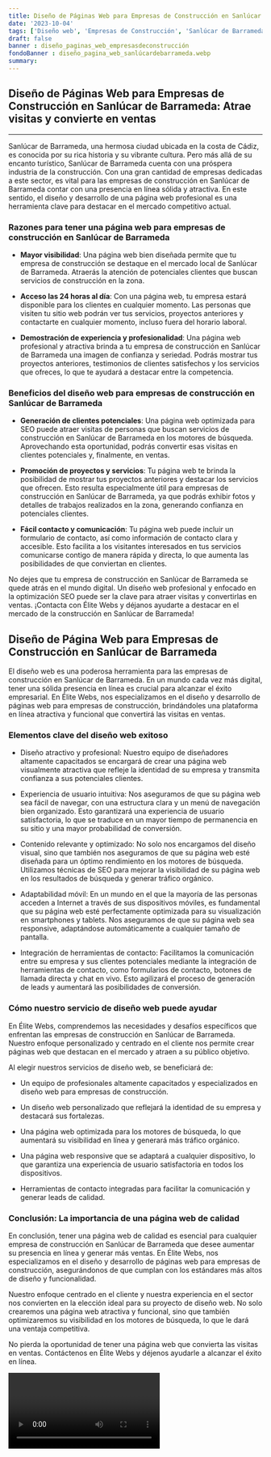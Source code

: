 ```yaml
---
title: Diseño de Páginas Web para Empresas de Construcción en Sanlúcar de Barrameda
date: '2023-10-04'
tags: ['Diseño web', 'Empresas de Construcción', 'Sanlúcar de Barrameda']
draft: false
banner : diseño_paginas_web_empresasdeconstrucción
fondoBanner : diseño_pagina_web_sanlúcardebarrameda.webp
summary: 
---
```


## Diseño de Páginas Web para Empresas de Construcción en Sanlúcar de Barrameda: Atrae visitas y convierte en ventas

---

Sanlúcar de Barrameda, una hermosa ciudad ubicada en la costa de Cádiz, es conocida por su rica historia y su vibrante cultura. Pero más allá de su encanto turístico, Sanlúcar de Barrameda cuenta con una próspera industria de la construcción. Con una gran cantidad de empresas dedicadas a este sector, es vital para las empresas de construcción en Sanlúcar de Barrameda contar con una presencia en línea sólida y atractiva. En este sentido, el diseño y desarrollo de una página web profesional es una herramienta clave para destacar en el mercado competitivo actual.

### Razones para tener una página web para empresas de construcción en Sanlúcar de Barrameda

- **Mayor visibilidad**: Una página web bien diseñada permite que tu empresa de construcción se destaque en el mercado local de Sanlúcar de Barrameda. Atraerás la atención de potenciales clientes que buscan servicios de construcción en la zona.

- **Acceso las 24 horas al día**: Con una página web, tu empresa estará disponible para los clientes en cualquier momento. Las personas que visiten tu sitio web podrán ver tus servicios, proyectos anteriores y contactarte en cualquier momento, incluso fuera del horario laboral.

- **Demostración de experiencia y profesionalidad**: Una página web profesional y atractiva brinda a tu empresa de construcción en Sanlúcar de Barrameda una imagen de confianza y seriedad. Podrás mostrar tus proyectos anteriores, testimonios de clientes satisfechos y los servicios que ofreces, lo que te ayudará a destacar entre la competencia.

### Beneficios del diseño web para empresas de construcción en Sanlúcar de Barrameda

- **Generación de clientes potenciales**: Una página web optimizada para SEO puede atraer visitas de personas que buscan servicios de construcción en Sanlúcar de Barrameda en los motores de búsqueda. Aprovechando esta oportunidad, podrás convertir esas visitas en clientes potenciales y, finalmente, en ventas.

- **Promoción de proyectos y servicios**: Tu página web te brinda la posibilidad de mostrar tus proyectos anteriores y destacar los servicios que ofrecen. Esto resulta especialmente útil para empresas de construcción en Sanlúcar de Barrameda, ya que podrás exhibir fotos y detalles de trabajos realizados en la zona, generando confianza en potenciales clientes.

- **Fácil contacto y comunicación**: Tu página web puede incluir un formulario de contacto, así como información de contacto clara y accesible. Esto facilita a los visitantes interesados en tus servicios comunicarse contigo de manera rápida y directa, lo que aumenta las posibilidades de que conviertan en clientes.

No dejes que tu empresa de construcción en Sanlúcar de Barrameda se quede atrás en el mundo digital. Un diseño web profesional y enfocado en la optimización SEO puede ser la clave para atraer visitas y convertirlas en ventas. ¡Contacta con Élite Webs y déjanos ayudarte a destacar en el mercado de la construcción en Sanlúcar de Barrameda!

<GifSeo />

<Cta />

## Diseño de Página Web para Empresas de Construcción en Sanlúcar de Barrameda

El diseño web es una poderosa herramienta para las empresas de construcción en Sanlúcar de Barrameda. En un mundo cada vez más digital, tener una sólida presencia en línea es crucial para alcanzar el éxito empresarial. En Élite Webs, nos especializamos en el diseño y desarrollo de páginas web para empresas de construcción, brindándoles una plataforma en línea atractiva y funcional que convertirá las visitas en ventas.

### Elementos clave del diseño web exitoso

- Diseño atractivo y profesional: Nuestro equipo de diseñadores altamente capacitados se encargará de crear una página web visualmente atractiva que refleje la identidad de su empresa y transmita confianza a sus potenciales clientes.

- Experiencia de usuario intuitiva: Nos aseguramos de que su página web sea fácil de navegar, con una estructura clara y un menú de navegación bien organizado. Esto garantizará una experiencia de usuario satisfactoria, lo que se traduce en un mayor tiempo de permanencia en su sitio y una mayor probabilidad de conversión.

- Contenido relevante y optimizado: No solo nos encargamos del diseño visual, sino que también nos aseguramos de que su página web esté diseñada para un óptimo rendimiento en los motores de búsqueda. Utilizamos técnicas de SEO para mejorar la visibilidad de su página web en los resultados de búsqueda y generar tráfico orgánico.

- Adaptabilidad móvil: En un mundo en el que la mayoría de las personas acceden a Internet a través de sus dispositivos móviles, es fundamental que su página web esté perfectamente optimizada para su visualización en smartphones y tablets. Nos aseguramos de que su página web sea responsive, adaptándose automáticamente a cualquier tamaño de pantalla.

- Integración de herramientas de contacto: Facilitamos la comunicación entre su empresa y sus clientes potenciales mediante la integración de herramientas de contacto, como formularios de contacto, botones de llamada directa y chat en vivo. Esto agilizará el proceso de generación de leads y aumentará las posibilidades de conversión.

### Cómo nuestro servicio de diseño web puede ayudar

En Élite Webs, comprendemos las necesidades y desafíos específicos que enfrentan las empresas de construcción en Sanlúcar de Barrameda. Nuestro enfoque personalizado y centrado en el cliente nos permite crear páginas web que destacan en el mercado y atraen a su público objetivo.

Al elegir nuestros servicios de diseño web, se beneficiará de:

- Un equipo de profesionales altamente capacitados y especializados en diseño web para empresas de construcción.

- Un diseño web personalizado que reflejará la identidad de su empresa y destacará sus fortalezas.

- Una página web optimizada para los motores de búsqueda, lo que aumentará su visibilidad en línea y generará más tráfico orgánico.

- Una página web responsive que se adaptará a cualquier dispositivo, lo que garantiza una experiencia de usuario satisfactoria en todos los dispositivos.

- Herramientas de contacto integradas para facilitar la comunicación y generar leads de calidad.

### Conclusión: La importancia de una página web de calidad

En conclusión, tener una página web de calidad es esencial para cualquier empresa de construcción en Sanlúcar de Barrameda que desee aumentar su presencia en línea y generar más ventas. En Élite Webs, nos especializamos en el diseño y desarrollo de páginas web para empresas de construcción, asegurándonos de que cumplan con los estándares más altos de diseño y funcionalidad.

Nuestro enfoque centrado en el cliente y nuestra experiencia en el sector nos convierten en la elección ideal para su proyecto de diseño web. No solo crearemos una página web atractiva y funcional, sino que también optimizaremos su visibilidad en los motores de búsqueda, lo que le dará una ventaja competitiva.

No pierda la oportunidad de tener una página web que convierta las visitas en ventas. Contáctenos en Élite Webs y déjenos ayudarle a alcanzar el éxito en línea.

<Video />

<CtaBot job='Empresas de Construcción' city='Sanlúcar de Barrameda'/>

<Gmaps query='Sanlúcar de Barrameda+españa+maps' />